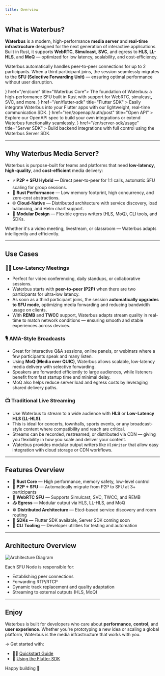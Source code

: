 ```yaml
---
title: Overview
---
```



## What is Waterbus?

**Waterbus** is a modern, high-performance **media server** and **real-time infrastructure** designed for the next generation of interactive applications. Built in Rust, it supports **WebRTC**, **Simulcast**, **SVC**, and egress to **HLS**, **LL-HLS**, and **MoQ** — optimized for low latency, scalability, and cost-efficiency.

Waterbus automatically handles peer-to-peer connections for up to 2 participants. When a third participant joins, the session seamlessly migrates to the **SFU (Selective Forwarding Unit)** — ensuring optimal performance without user disruption.

<Cards>
  <Card icon={<Package color="#cba6f7" />} href="/en/core" title="Waterbus Core">
    The foundation of Waterbus: a high-performance SFU built in Rust with
    support for WebRTC, simulcast, SVC, and more.
  </Card>
  <Card
    icon={<Puzzle color="#89b4fa" />}
    href="/en/flutter-sdk"
    title="Flutter SDK"
  >
    Easily integrate Waterbus into your Flutter apps with our lightweight,
    real-time communication SDK.
  </Card>
  <Card
    icon={<FileCode color="#a6e3a1" />}
    href="/en/zopenapi/auth/post"
    title="Open API"
  >
    Explore our OpenAPI spec to build your own integrations or extend Waterbus
    functionality seamlessly.
  </Card>
    <Card
    icon={<HardDrive color="#94e2d5" />}
    href="/en/server-sdk/usage"
    title="Server SDK"
  >
    Build backend integrations with full control using the Waterbus Server SDK.
  </Card>
</Cards>

---

## Why Waterbus Media Server?

Waterbus is purpose-built for teams and platforms that need **low-latency**, **high-quality**, and **cost-efficient** media delivery:

- ⚡ **P2P + SFU Hybrid** — Direct peer-to-peer for 1:1 calls, automatic SFU scaling for group sessions.
- 🦀 **Rust Performance** — Low memory footprint, high concurrency, and zero-cost abstractions.
- 🌐 **Cloud-Native** — Distributed architecture with service discovery, load balancing, and Helm chart support.
- 🧩 **Modular Design** — Flexible egress writers (HLS, MoQ), CLI tools, and SDKs.

Whether it's a video meeting, livestream, or classroom — Waterbus adapts intelligently and efficiently.

---

## Use Cases

### 🧑‍💼 Low-Latency Meetings

- Perfect for video conferencing, daily standups, or collaborative sessions.
- Waterbus starts with **peer-to-peer (P2P)** when there are two participants for ultra-low latency.
- As soon as a third participant joins, the session **automatically upgrades to SFU mode**, optimizing media forwarding and reducing bandwidth usage on clients.
- With **REMB** and **TWCC** support, Waterbus adapts stream quality in real-time to match network conditions — ensuring smooth and stable experiences across devices.

### 🎙️ AMA-Style Broadcasts

- Great for interactive Q&A sessions, online panels, or webinars where a few participants speak and many listen.
- Using **MoQ (Media over QUIC)**, Waterbus allows scalable, low-latency media delivery with selective forwarding.
- Speakers are forwarded efficiently to large audiences, while listeners benefit from fast startup time and minimal delay.
- MoQ also helps reduce server load and egress costs by leveraging shared delivery paths.

### 📺 Traditional Live Streaming

- Use Waterbus to stream to a wide audience with **HLS** or **Low-Latency HLS (LL-HLS)**.
- This is ideal for concerts, townhalls, sports events, or any broadcast-style content where compatibility and reach are critical.
- Streams can be recorded, restreamed, or distributed via CDN — giving you flexibility in how you scale and deliver your content.
- Waterbus provides modular output writers like `HlsWriter` that allow easy integration with cloud storage or CDN workflows.

---

## Features Overview

- 🦀 **Rust Core** — High performance, memory safety, low-level control
- 🔄 **P2P + SFU** — Automatically migrate from P2P to SFU at 3+ participants
- 📡 **WebRTC SFU** — Supports Simulcast, SVC, TWCC, and REMB
- 📤 **Egress** — Modular output via HLS, LL-HLS, and MoQ
- ☸️ **Distributed Architecture** — Etcd-based service discovery and room routing
- 📱 **SDKs** — Flutter SDK available, Server SDK coming soon
- 🧪 **CLI Tooling** — Developer utilities for testing and automation

---

## Architecture Overview

<img src="/images/arch.svg" alt="Architecture Diagram" />

Each SFU Node is responsible for:

- Establishing peer connections
- Forwarding RTP/RTCP
- Dynamic track replacement and quality adaptation
- Streaming to external outputs (HLS, MoQ)

---

## Enjoy

Waterbus is built for developers who care about **performance**, **control**, and **user experience**. Whether you're prototyping a new idea or scaling a global platform, Waterbus is the media infrastructure that works with you.

→ Get started with:

- 🧑‍💻 [Quickstart Guide](/core/local)
- 📱 [Using the Flutter SDK](/flutter-sdk)

Happy building 🚀
